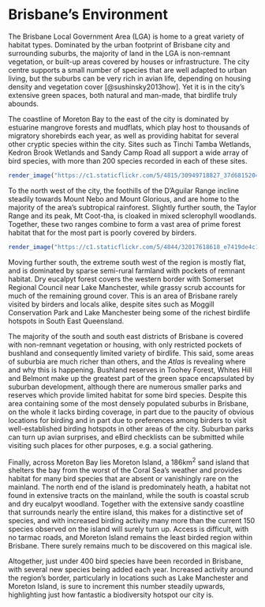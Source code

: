 # Brisbane's Environment

The Brisbane Local Government Area (LGA) is home to a great variety of habitat types. Dominated by the urban footprint of Brisbane city and surrounding suburbs, the majority of land in the LGA is non-remnant vegetation, or built-up areas covered by houses or infrastructure. The city centre supports a small number of species that are well adapted to urban living, but the suburbs can be very rich in avian life, depending on housing density and vegetation cover [@sushinsky2013how]. Yet it is in the city's extensive green spaces, both natural and man-made, that birdlife truly abounds.

The coastline of Moreton Bay to the east of the city is dominated by estuarine mangrove forests and mudflats, which play host to thousands of migratory shorebirds each year, as well as providing habitat for several other cryptic species within the city. Sites such as Tinchi Tamba Wetlands, Kedron Brook Wetlands and Sandy Camp Road all support a wide array of bird species, with more than 200 species recorded in each of these sites.

```r
render_image("https://c1.staticflickr.com/5/4815/30949718827_37d6815204_b_d.jpg", caption = "The marshy plains of north east Brisbane. Photo by Louis Backstrom, Kedron Brook Wetlands, 15 Mar 2018")
```

To the north west of the city, the foothills of the D'Aguilar Range incline steadily towards Mount Nebo and Mount Glorious, and are home to the majority of the area's subtropical rainforest. Slightly further south, the Taylor Range and its peak, Mt Coot-tha, is cloaked in mixed sclerophyll woodlands. Together, these two ranges combine to form a vast area of prime forest habitat that for the most part is poorly covered by birders.

```r
render_image("https://c1.staticflickr.com/5/4844/32017618618_e7419de4c1_b_d.jpg", caption = "Typical dense rainforest habitat. Photo by Louis Backstrom, Lawton Rd, 8 Apr 2018")
```

Moving further south, the extreme south west of the region is mostly flat, and is dominated by sparse semi-rural farmland with pockets of remnant habitat. Dry eucalpyt forest covers the western border with Somerset Regional Council near Lake Manchester, while grassy scrub accounts for much of the remaining ground cover. This is an area of Brisbane rarely visited by birders and locals alike, despite sites such as Moggill Conservation Park and Lake Manchester being some of the richest birdlife hotspots in South East Queensland.

The majority of the south and south east districts of Brisbane is covered with non-remnant vegetation or housing, with only restricted pockets of bushland and consequently limited variety of birdlife. This said, some areas of suburbia are much richer than others, and the _Atlas_ is revealing where and why this is happening. Bushland reserves in Toohey Forest, Whites Hill and Belmont make up the greatest part of the green space encapsulated by suburban development, although there are numerous smaller parks and reserves which provide limited habitat for some bird species. Despite this area containing some of the most densely populated suburbs in Brisbane, on the whole it lacks birding coverage, in part due to the paucity of obvious locations for birding and in part due to preferences among birders to visit well-established birding hotspots in other areas of the city. Suburban parks can turn up avian surprises, and eBird checklists can be submitted while visiting such places for other purposes, e.g. a social gathering.

Finally, across Moreton Bay lies Moreton Island, a 186km^2^ sand island that shelters the bay from the worst of the Coral Sea's weather and provides habitat for many bird species that are absent or vanishingly rare on the mainland. The north end of the island is predominately heath, a habitat not found in extensive tracts on the mainland, while the south is coastal scrub and dry eucalpyt woodland. Together with the extensive sandy coastline that surrounds nearly the entire island, this makes for a distinctive set of species, and with increased birding activity many more than the current 150 species observed on the island will surely turn up. Access is difficult, with no tarmac roads, and Moreton Island remains the least birded region within Brisbane. There surely remains much to be discovered on this magical isle.

Altogether, just under 400 bird species have been recorded in Brisbane, with several new species being added each year. Increased activity around the region's border, particularly in locations such as Lake Manchester and Moreton Island, is sure to increment this number steadily upwards, highlighting just how fantastic a biodiversity hotspot our city is.

